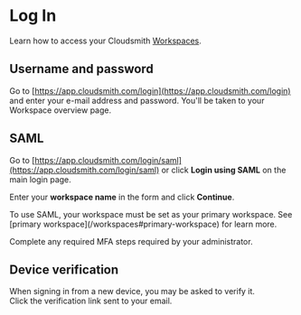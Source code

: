 

# Log In

Learn how to access your Cloudsmith [Workspaces](/workspaces).

## Username and password

Go to [https://app.cloudsmith.com/login](https://app.cloudsmith.com/login) and enter your e-mail address and password. You'll be taken to your Workspace overview page.

## SAML

Go to [https://app.cloudsmith.com/login/saml](https://app.cloudsmith.com/login/saml) or click **Login using SAML** on the main login page.

Enter your **workspace name** in the form and click **Continue**.

<Note variant="warning" headline="SAML and Primary Workspace">
To use SAML, your workspace must be set as your primary workspace. See [primary workspace](/workspaces#primary-workspace) for learn more.
</Note>

Complete any required MFA steps required by your administrator. 

## Device verification

When signing in from a new device, you may be asked to verify it.  
Click the verification link sent to your email.  

<BlockImage src={device} alt=""></BlockImage>

